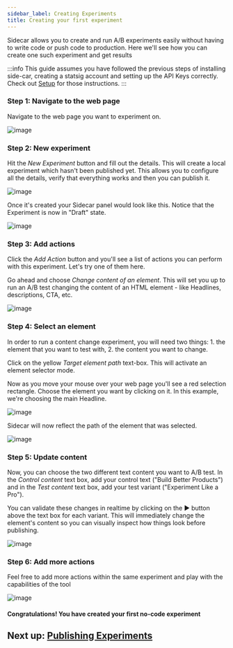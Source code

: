 ```yaml
---
sidebar_label: Creating Experiments
title: Creating your first experiment
---
```


Sidecar allows you to create and run A/B experiments easily without having to write code or push code to production.  Here we'll see how you can create one such experiment and get results 

:::info
This guide assumes you have followed the previous steps of installing side-car, creating a statsig account and setting up the API Keys correctly.  Check out [Setup](./setup) for those instructions.
:::

### Step 1: Navigate to the web page

Navigate to the web page you want to experiment on.

![image](https://github.com/statsig-io/.github/assets/74588208/3a783170-1c69-4720-8d4d-8f4005999c7c)

### Step 2: New experiment

Hit the *New Experiment* button and fill out the details.  This will create a local experiment which hasn't been published yet. This allows you to configure all the details, verify that everything works and then you can publish it.

![image](https://github.com/statsig-io/.github/assets/74588208/d8cfc8bb-43e9-4a64-8ca8-002c579e7fff)

Once it's created your Sidecar panel would look like this.  Notice that the Experiment is now in "Draft" state.

![image](https://github.com/statsig-io/.github/assets/74588208/c70f80a1-7565-475b-8600-efbc2e3004ba)

### Step 3: Add actions

Click the *Add Action* button and you'll see a list of actions you can perform with this experiment. Let's try one of them here.

Go ahead and choose *Change content of an element*.  This will set you up to run an A/B test changing the content of an HTML element - like Headlines, descriptions, CTA, etc.

![image](https://github.com/statsig-io/.github/assets/74588208/cf840983-978a-45e6-a24e-0a51ff323f7b)

### Step 4: Select an element

In order to run a content change experiment, you will need two things: 1. the element that you want to test with, 2. the content you want to change.

Click on the yellow *Target element path* text-box.  This will activate an element selector mode. 

Now as you move your mouse over your web page you'll see a red selection rectangle.  Choose the element you want by clicking on it.  In this example, we're choosing the main Headline.

![image](https://github.com/statsig-io/.github/assets/74588208/bffdf35e-bff5-4a62-93ae-15cad3dd8d05)

Sidecar will now reflect the path of the element that was selected.

![image](https://github.com/statsig-io/.github/assets/74588208/120d91f1-c9dd-450e-89f6-2d72a0c35e02)


### Step 5: Update content

Now, you can choose the two different text content you want to A/B test.  In the *Control content* text box, add your control text ("Build Better Products") and in the *Test content* text box, add your test variant ("Experiment Like a Pro").

You can validate these changes in realtime by clicking on the &#x25B6; button above the text box for each variant.  This will immediately change the element's content so you can visually inspect how things look before publishing.

![image](https://github.com/statsig-io/.github/assets/74588208/a49f9758-b5fe-4e87-af17-432e7aa71bb5)

### Step 6: Add more actions

Feel free to add more actions within the same experiment and play with the capabilities of the tool

![image](https://github.com/statsig-io/.github/assets/74588208/a52802e1-111f-4d97-92da-216883631931)

#### Congratulations!  You have created your first no-code experiment

## Next up: [Publishing Experiments](./publishing-experiments)

